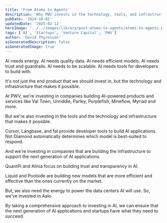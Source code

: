 ```yaml
---
title: 'From Atoms to Agents'
description: 'Why PWV invests in the technology, tools, and infrastructure that makes AI possible'
pubDate: '2024-10-02'
updatedDate: '2025-02-12'
heroImage: '../../images/library/post-atoms-to-agents/atoms-to-agents.png'
tags: ['AI', 'Startups', 'Venture Capital', 'PWV']
author: 'David Thyresson'
aiGeneratedDescription: false
aiGeneratedImage: true
---
```



AI needs energy. AI needs quality data. AI needs efficient models. AI needs trust and guardrails. AI needs to be scalable. AI needs tools for developers to build with.

It's not just the end product that we should invest in, but the technology and infrastructure that makes it possible.

<MarkdownPostImage
  path="post-atoms-to-agents/pwv-ai-atoms-to-agents.png"
  alt="PWV AI: Atoms to Agents"
  class="shadow-lg"
/>

At PWV, we're investing in companies building AI-powered products and services like Val Town, Unriddle, Parley, Purplefish, Mineflow, Myriad and more.

But we're also investing in the tools and the technology and infrastructure that makes it possible.

Cursor, Langbase, and fal provide developer tools to build AI applications. Not Diamond automatically determines which model is best-suited to respond.

And we're investing in companies that are building the infrastructure to support the next generation of AI applications.

QuantPi and Alinia focus on building trust and transparency in AI.

Liquid and Poolside are building new models that are more efficient and effective than the ones currently on the market.

But, we also need the energy to power the data centers AI will use. So, we've invested in Aalo.

By taking a comprehensive approach to investing in AI, we can ensure that the next generation of AI applications and startups have what they need to succeed.
